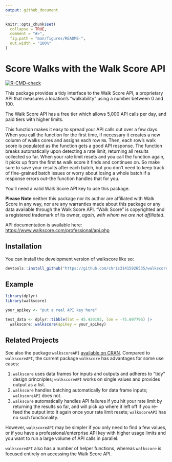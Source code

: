 ```yaml
---
output: github_document
---
```


<!-- README.md is generated from README.Rmd. Please edit that file -->

```r
knitr::opts_chunk$set(
  collapse = TRUE,
  comment = "#>",
  fig.path = "man/figures/README-",
  out.width = "100%"
)
```

#  Score Walks with the Walk Score API

<!-- badges: start -->

[![R-CMD-check](https://github.com/chris31415926535/walkscore/actions/workflows/R-CMD-check.yaml/badge.svg)](https://github.com/chris31415926535/walkscore/actions/workflows/R-CMD-check.yaml)
<!-- badges: end -->

 This package provides a tidy interface to the Walk Score API, a proprietary
 API that measures a location's "walkability" using a number between 0 and 100.

 The Walk Score API has a free tier which allows 5,000 API calls per day, and
 paid tiers with higher limits.

 This function makes it easy to spread your API calls out over a few days. When
 you call the function for the first time, if necessary it creates a new column
 of walks cores and assigns each row `NA`. Then, each row's walk score is populated
 as the function gets a good API response. The function breaks automatically
 upon detecting a rate limit, returning all results collected so far. When your
 rate limit resets and you call the function again, it picks up from the first
 `NA` walk score it finds and continues on. So make sure to save your results
 after each batch, but you don't need to keep track of fine-grained batch issues
 or worry about losing a whole batch if a response errors out--the function
 handles that for you.

 You'll need a valid Walk Score API key to use this package.

 **Please Note** neither this package nor its author are affiliated with Walk
 Score in any way, nor are any warranties made about this package or any data
 available through the Walk Score API. "Walk Score" is copyrighted and a
 registered trademark of its owner, *again, with whom we are not affiliated*.

 API documentation is available here: [https://www.walkscore.com/professional/api.php](https://www.walkscore.com/professional/api.php)


## Installation

You can install the development version of walkscore like so:

``` r
devtools::install_github("https://github.com/chris31415926535/walkscore")
```

## Example

```r

library(dplyr)
library(walkscore)

your_apikey <- "put a real API key here"

test_data <- dplyr::tibble(lat = 45.420193, lon = -75.697796) |>
  walkscore::walkscore(apikey = your_apikey)


```


## Related Projects

See also the package `walkscoreAPI` [available on CRAN](https://cran.r-project.org/package=walkscoreAPI). Compared to `walkscoreAPI`, the current package `walkscore` has advantages for some use cases:

1. `walkscore` uses data frames for inputs and outputs and adheres to "tidy" design princniples; `walkscoreAPI` works on single values and provides output as a list.
1. `walkscore` handles batching automatically for data frame inputs; `walkscoreAPI` does not.
1. `walkscore` automatically handles API failures if you hit your rate limit by returning the results so far, and will pick up where it left off if you re-feed the output into it again once your rate limit resets; `walkscoreAPI` has no such functionality.

However, `walkscoreAPI` may be simpler if you only need to find a few values, or if you have a professional/enterprise API key with higher usage limits and you want to run a large volume of API calls in parallel.

`walkscoreAPI` also has a number of helper functions, whereas `walkscore` is focused entirely on accessing the Walk Score API.
